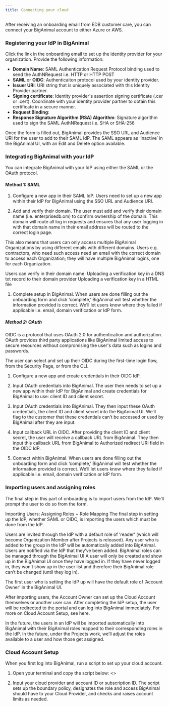 ```yaml
---
title: Connecting your cloud
---
```


After receiving an onboarding email from EDB customer care, you can connect your BigAnimal account to either Azure or AWS. 

### Registering your IdP in BigAnimal

Click the link in the onboarding email to set up the identity provider for your organization. Provide the following information:

- **Domain Name**: SAML Authentication Request Protocol binding used to send the AuthNRequest i.e. HTTP or HTTP POST
- **SAML** or **OIDC**: Authenticaiton protocol used by your identity provider.
- **Issuer URI**: URI string that is uniquely associated with this Identity Provider partner.
- **Signing certificate**: Identity provider's assertion signing certificate (.cer or .cert). Coordinate with your identity provider partner to obtain this certificate in a secure manner.
- **Request Binding**:
- **Response Signature Algorithm (RSA) Algorithm**: Signature algorithm used to sign the SAML AuthNRequest i.e. SHA or SHA-256

Once the form is filled out, BigAnimal provides the SSO URL and Audience URI for the user to add to their SAML IdP. The SAML appears as ‘Inactive’ in the BigAnimal UI, with an Edit and Delete option available.  

### Integrating BigAnimal with your IdP 

You can integrate BigAnimal with your IdP using either the SAML or the OAuth protocol.

#### Method 1: SAML

1. Configure a new app in their SAML IdP. Users need to set up a new app within their IdP for BigAnimal using the SSO URL and Audience URI.

1. Add and verify their domain. The user must add and verify their domain name (i.e. enterprisedb.om) to confirm ownership of the domain. This domain will route all log in requests and ensures that any user logging in with that domain name in their email address will be routed to the correct login page. 

This also means that users can only access multiple BigAnimal Organizations by using different emails with different domains. Users e.g. contractors, who need such access need an email with the correct domain to access each Organization; they will have multiple BigAnimal logins, one for each Organization.  

Users can verify in their domain name:
Uploading a verification key in a DNS txt record to their domain provider
Uploading a verification key in a HTML file 


1. Complete setup in BigAnimal. When users are done filling out the onboarding form and click ‘complete,’ BigAnimal will test whether the information provided is correct. We’ll let users know where they failed if applicable i.e. email, domain verification or IdP form. 

##### Method 2: OAuth

OIDC is a protocol that uses OAuth 2.0 for authentication and authorization. OAuth provides third party applications like BigAnimal limited access to secure resources without compromising the user's data such as logins and passwords. 

The user can select and set up their OIDC during the first-time login flow, from the Security Page, or from the CLI.

1. Configure a new app and create credentials in their OIDC IdP.

1. Input OAuth credentials into BigAnimal. The user then needs to set up a new app within their IdP for BigAnimal and create credentials for BigAnimal to use: client ID and client secret. 

1. Input OAuth credentials into BigAnimal. They then input these OAuth credentials, the client ID and client secret into the BigAnimal UI. We’ll flag to the customer that these credentials can’t be accessed or used by BigAnimal after they are input.

1. Input callback URL in OIDC. After providing the client ID and client secret, the user will receive a callback URL from BigAnimal. They then input this callback URL from BigAnimal to Authorized redirect URI field in the OIDC IdP.

1. Connect within BigAnimal. When users are done filling out the onboarding form and click ‘complete,’ BigAnimal will test whether the information provided is correct. We’ll let users know where they failed if applicable i.e. email, domain verification or IdP form.


### Importing users and assigning roles

The final step in this part of onboarding is to import users from the IdP. We’ll prompt the user to do so from the form.

Importing Users: Assigning Roles + Role Mapping
The final step in setting up the IdP, whether SAML or OIDC, is importing the users which must be done from the IdP. 

Users are invited through the IdP with a default role of ‘reader’ (which will become Organization Member after Projects is released). 
Any user who is added to the group in the IdP will be automatically added into BigAnimal.
Users are notified via the IdP that they’ve been added. 
BigAnimal roles can be managed through the BigAnimal UI 
A user will only be created and show up in the BigAnimal UI once they have logged in. If they have never logged in, they won’t show up in the user list and therefore their BigAnimal role can’t be changed (until they log in).

The first user who is setting the IdP up will have the default role of ‘Account Owner’ in the BigAnimal UI. 
 
After importing users, the Account Owner can set up the Cloud Account themselves or another user can. After completing the IdP setup, the user will be redirected to the portal and can log into BigAnimal immediately. For more on Cloud Account Setup, see here.

In the future, the users in an IdP will be imported automatically into BigAnimal with their BigAnimal roles mapped to their corresponding roles in the IdP. In the future, under the Projects work, we’ll adjust the roles available to a user and how those get assigned. 


### Cloud Account Setup

When you first log into BigAnimal, run a script to set up your cloud account.

1. Open your terminal and copy the script below:
<>

1. Input your cloud provider and account ID or subscription ID. The script sets up the boundary policy, designates the role and access BigAnimal should have to your Cloud Provider, and checks and raises account limits as needed.







